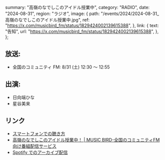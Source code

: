   summary: "高嶺のなでしこのアイドル授業中",
  category: "RADIO",
  date: "2024-08-31",
  region: "ラジオ",
  image: {
    path: "/events/2024/2024-08-31_高嶺のなでしこのアイドル授業中.jpg",
    ref: "https://x.com/musicbird_fm/status/1829424002139615388",
  },
  link: {
    text: "告知",
    url: "https://x.com/musicbird_fm/status/1829424002139615388",
  },
};

## 放送:

- 全国のコミュニティ FM: 8/31 (土) 12:30 ～ 12:55

## 出演:

- 日向端ひな
- 星谷美来

## リンク

- [スマートフォンでの聴き方](https://x.com/Radimo_info/status/1776220140100878439)
- [高嶺のなでしこのアイドル授業中！ | MUSIC BIRD-全国のコミュニティFM向け番組配信サービス](https://musicbird.jp/cfm/timetable/takaneko/)
- [Spotify でのアーカイブ配信](https://open.spotify.com/show/0SClNfJIdHTUH615FeFKSa?si=765898e4f6774115)
